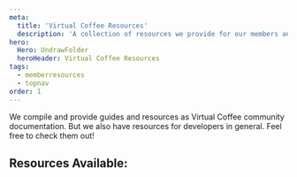 ```yaml
---
meta:
  title: 'Virtual Coffee Resources'
  description: 'A collection of resources we provide for our members and the public.'
hero:
  Hero: UndrawFolder
  heroHeader: Virtual Coffee Resources
tags:
  - memberresources
  - topnav
order: 1
---
```



<TextContainer background="light" showBackToTopLink={false}>

<LeadText>

We compile and provide guides and resources as Virtual Coffee community documentation. But we also have resources for developers in general. Feel free to check them out!

</LeadText>

</TextContainer>

<TextContainer showBackToTopLink={false}>

## Resources Available:

<FileIndex subDirectory="resources" />

</TextContainer>
